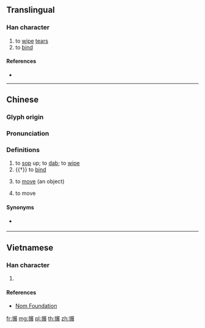 {{character info/new}}
==Translingual==

===Han character===
{{Han char|rn=64|rad=手|as=10|sn=13|four=57032|canj=QSTV|ids=⿰扌展}}

# to [[wipe]] [[tear]]s
# to [[bind]]

====References====
* {{Han ref|kx=0446.050|dkj=12458|dj=0796.260|hdz=31938.050|uh=640C|ud=25612|bh=DDAA|bd=56746}}

----

==Chinese==
{{zh-forms}}

===Glyph origin===
{{Han etym}}

===Pronunciation===
{{zh-pron
|m=zhǎn
|m-s=zan3
|c=zin2
|h=pfs=
|md=
|mn=
|w=
|mc=y
|oc=y
|cat=v
}}

===Definitions===
{{zh-hanzi}}

# to [[sop]] up; to [[dab]]; to [[wipe]]
# {{†}} to [[bind]]
# {{lb|zh|Southwestern Mandarin|including|Sichuan|transitive}} to [[move]] (an object)
# {{lb|zh|Southwestern Mandarin|including|Sichuan|intransitive}} to move {{gloss|to change residence}}

====Synonyms====
* {{sense|to move}} {{q|Standard Mandarin}} {{zh-l|搬}}

----

==Vietnamese==

===Han character===
{{vi-hantu|rs=手10|[[nện]], [[triển]]}}

# {{defn|lang=vi|sort=手10}}

====References====
* [http://nomfoundation.org/common/nom_details.php?codepoint=640c Nom Foundation]

[[fr:搌]]
[[mg:搌]]
[[pl:搌]]
[[th:搌]]
[[zh:搌]]